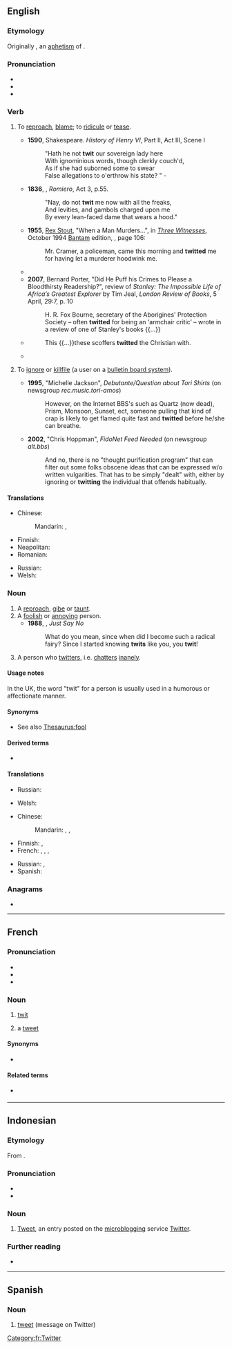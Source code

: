 ==English==

===Etymology===
Originally {{m|en|twite}}, an [[aphetism]] of {{inh|en|enm|atwite}}.

===Pronunciation===
* {{IPA|en|/twɪt/|[tʰw̥ɪt]}}
* {{audio|en|LL-Q1860 (eng)-Vealhurl-twit.wav |Audio (UK)}}
* {{rhymes|en|ɪt}}

===Verb===
{{en-verb}}

# {{lb|en|transitive}} To [[reproach]], [[blame]]; to [[ridicule]] or [[tease]].
#* '''1590''', Shakespeare. ''History of Henry VI'', Part II, Act III, Scene I
#*: "Hath he not '''twit''' our sovereign lady here
#*: With ignominious words, though clerkly couch'd,
#*: As if she had suborned some to swear
#*: False allegations to o'erthrow his state? " -
#* '''1836''', {{w|Joanna Baillie}}, ''Romiero'', Act 3, p.55.
#*: "Nay, do not '''twit''' me now with all the freaks,<br>And levities, and gambols charged upon me<br>By every lean-faced dame that wears a hood."
#* '''1955''', [[w:Rex Stout|Rex Stout]], "When a Man Murders...",<!--... in title--> in [[w:Three Witnesses (book)|''Three Witnesses'']], October 1994 [[w:Bantam Books|Bantam]] edition, {{ISBN|0553249592}}, page 106:
#*: Mr. Cramer, a policeman, came this morning and '''twitted''' me for having let a murderer hoodwink me.
#* {{quote-journal|en|year=1962|month=August|title=Talking of Trains: Under their hats|journal=Modern Railways|page=80|text=Secrecy about B.R. plans for reorganisation and closure of lines and notably some failures to consult with staff representatives concerned with redundancy, are defects with which the railway unions have '''twitted''' Dr. Beeching.}}
#* '''2007''', Bernard Porter, "Did He Puff his Crimes to Please a Bloodthirsty Readership?", review of ''Stanley: The Impossible Life of Africa’s Greatest Explorer'' by Tim Jeal, ''London Review of Books'', 5 April, 29:7, p. 10
#*: H. R. Fox Bourne, secretary of the Aborigines' Protection Society – often '''twitted''' for being an ‘armchair critic’ – wrote in a review of one of Stanley's books {{...}}
#* {{RQ:Tillotson Folly}}
#*: This {{...}}these scoffers '''twitted''' the Christian with.
#* {{RQ:L'Estrange Fables of Aesop|passage=Aesop minds Men of their Errors, without '''Twitting''' them for what is Amiss.}}
# {{lb|en|transitive|computing}} To [[ignore]] or [[killfile]] (a user on a [[bulletin board system]]).
#* '''1995''', "Michelle Jackson", ''Debutante/Question about Tori Shirts'' (on newsgroup ''rec.music.tori-amos'')
#*: However, on the Internet BBS's such as Quartz (now dead), Prism, Monsoon, Sunset, ect{{SIC}}, someone pulling that kind of crap is likely to get flamed quite fast and '''twitted''' before he/she can breathe.
#* '''2002''', "Chris Hoppman", ''FidoNet Feed Needed'' (on newsgroup ''alt.bbs'')
#*: And no, there is no "thought purification program" that can filter out some folks{{SIC}} obscene ideas that can be expressed w/o written vulgarities. That has to be simply "dealt" with, either by ignoring or '''twitting''' the individual that offends habitually.

====Translations====
{{trans-top|To reproach, blame; to ridicule or tease}}
* Chinese:
*: Mandarin: {{t+|cmn|责备}}, {{t+|cmn|嘲笑}}
* Finnish: {{t+|fi|kiusoitella}}
* Neapolitan: {{t|nap|sfotte}}
* Romanian: {{t+|ro|mustra}}
{{trans-mid}}
* Russian: {{t+|ru|упрека́ть}}
* Welsh: {{t+|cy|edliw}}
{{trans-bottom}}

===Noun===
{{en-noun}}

# A [[reproach]], [[gibe]] or [[taunt]].
# A [[foolish]] or [[annoying]] person.
#* '''1988''', {{w|Larry Kramer}}, ''Just Say No''
#*: What do you mean, since when did I become such a radical fairy? Since I started knowing '''twits''' like you, you '''twit'''!
# A person who [[twitter]]s, i.e. [[chatters]] [[inanely]].

====Usage notes====
In the UK, the word "twit" for a person is usually used in a humorous or affectionate manner.

====Synonyms====
* See also [[Thesaurus:fool]]

====Derived terms====
* {{l|en|twitling}}

====Translations====
{{trans-top|a reproach, gibe or taunt}}
* Russian: {{t+|ru|упрёк|m}}
{{trans-mid}}
* Welsh: {{t+|cy|edliw|m}}
{{trans-bottom}}

{{trans-top|a foolish or annoying person}}
* Chinese:
*: Mandarin: {{t+|cmn|笨蛋}}, {{t+|cmn|傻瓜}}, {{t+|cmn|讨厌鬼}}
* Finnish: {{t+|fi|ääliö}}, {{t+|fi|typerys}}
* French: {{qualifier|France, colloquial}} {{t+|fr|andouille|m|f}}, {{t+|fr|abruti|m}}, {{t+|fr|couillon|m}}, {{qualifier|Quebec, colloquial}} {{t+|fr|twit|m}}
{{trans-mid}}
* Russian: {{t+|ru|тупи́ца|m}}, {{t+|ru|дурачок|m}}
* Spanish: {{t|es|gilí|m|f}}
{{trans-bottom}}

===Anagrams===
* {{anagrams|en|a=ittw|Witt}}

----

==French==

===Pronunciation===
* {{fr-IPA|twitt}}
* {{audio|fr|LL-Q150 (fra)-LoquaxFR-twit.wav|Audio}}
* {{audio|fr|LL-Q150 (fra)-DenisdeShawi-twit.wav|Audio (CAN)}}

===Noun===
{{fr-noun|m}}

# {{lb|fr|Quebec|colloquial}} [[twit#en|twit]] {{gloss|foolish person}}
# a [[tweet]] {{gloss|a message on [[Twitter]]}}

====Synonyms====
* {{sense|Twitter}} {{l|fr|tweet}}

====Related terms====
* {{sense|Twitter}} {{l|fr|twitter}}

[[Category:fr:Twitter]]

----

==Indonesian==

===Etymology===
From {{bor|id|en|tweet}}.

===Pronunciation===
* {{IPA|id|/ˈtʷɪt̚/}}
* {{hyphenation|id|twit}}

===Noun===
{{id-noun}}

# {{lb|id|Internet}} [[tweet|Tweet]], an entry posted on the [[microblogging]] service [[w:Twitter|Twitter]].
#: {{syn|id|cuitan|kicauan}}

===Further reading===
* {{R:KBBI Daring}}

----
==Spanish==

===Noun===
{{es-noun|m}}

# [[tweet]] (message on Twitter)